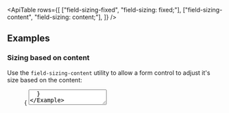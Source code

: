 

<ApiTable
  rows={[
    ["field-sizing-fixed", "field-sizing: fixed;"],
    ["field-sizing-content", "field-sizing: content;"],
  ]}
/>

## Examples

### Sizing based on content

Use the `field-sizing-content` utility to allow a form control to adjust it's size based on the content:

<Figure hint="Type in the input below to see the size change">

<Example>
  {
    <textarea
      rows="2"
      defaultValue="Latex Salesman, Vanderlay Industries"
      className="mx-auto block field-sizing-content rounded-md p-2 text-sm text-gray-950 outline-1 outline-gray-900/10 focus:outline-2 focus:outline-gray-900 dark:bg-gray-950/25 dark:text-white dark:outline-1 dark:outline-white/5 dark:focus:outline-white/20"
    />
  }
</Example>

```html
<!-- [!code classes:field-sizing-content] -->
<textarea class="field-sizing-content ..." rows="2">
  Latex Salesman, Vanderlay Industries
</textarea>
```

</Figure>

### Using a fixed size

Use the `field-sizing-fixed` utility to make a from control use a fixed size:

<Figure hint="Type in the input below to see the size remain the same">

<Example>
  {
    <textarea
      rows="2"
      defaultValue="Latex Salesman, Vanderlay Industries"
      className="mx-auto block field-sizing-fixed w-80 rounded-md p-2 text-sm text-gray-950 outline-1 outline-gray-900/10 focus:outline-2 focus:outline-gray-900 dark:bg-gray-950/25 dark:text-white dark:outline-1 dark:outline-white/5 dark:focus:outline-white/20"
    />
  }
</Example>

```html
<!-- [!code classes:field-sizing-fixed] -->
<textarea class="field-sizing-fixed w-80 ..." rows="2">
  Latex Salesman, Vanderlay Industries
</textarea>
```

</Figure>

### Responsive design

<ResponsiveDesign
  element="input"
  property="field-sizing"
  defaultClass="field-sizing-content"
  featuredClass="field-sizing-fixed"
/>
